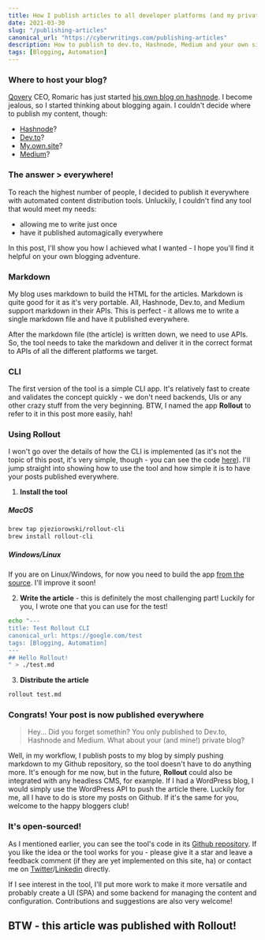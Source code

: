```yaml
---
title: How I publish articles to all developer platforms (and my private blog) in one shot
date: 2021-03-30
slug: "/publishing-articles"
canonical_url: "https://cyberwritings.com/publishing-articles"
description: How to publish to dev.to, Hashnode, Medium and your own site with a single click
tags: [Blogging, Automation]
---
```


### Where to host your blog?

[Qovery](https://www.qovery.com/) CEO, Romaric has just started [his own blog on hashnode](https://www.heapstack.sh/). I become jealous, so I started thinking about blogging again. I couldn't decide where to publish my content, though:

- [Hashnode](https://hashnode.com/)?
- [Dev.to](https://dev.to)?
- [My.own.site](https://cyberwritings.com)?
- [Medium](https://medium.com)?

### The answer > everywhere!

To reach the highest number of people, I decided to publish it everywhere with automated content distribution tools. Unluckily, I couldn't find any tool that would meet my needs:

- allowing me to write just once
- have it published automagically everywhere

In this post, I'll show you how I achieved what I wanted - I hope you'll find it helpful on your own blogging adventure.

### Markdown

My blog uses markdown to build the HTML for the articles. Markdown is quite good for it as it's very portable. All, Hashnode, Dev.to, and Medium support markdown in their APIs. This is perfect - it allows me to write a single markdown file and have it published everywhere.

After the markdown file (the article) is written down, we need to use APIs. So, the tool needs to take the markdown and deliver it in the correct format to APIs of all the different platforms we target.

### CLI

The first version of the tool is a simple CLI app. It's relatively fast to create and validates the concept quickly - we don't need backends, UIs or any other crazy stuff from the very beginning. BTW, I named the app **Rollout** to refer to it in this post more easily, hah!

### Using Rollout

I won't go over the details of how the CLI is implemented (as it's not the topic of this post, it's very simple, though - you can see the code [here](https://github.com/pjeziorowski/rollout)).
I'll jump straight into showing how to use the tool and how simple it is to have your posts published everywhere.

1. **Install the tool**

##### MacOS
```bash
brew tap pjeziorowski/rollout-cli
brew install rollout-cli
```

##### Windows/Linux
If you are on Linux/Windows, for now you need to build the app [from the source](https://github.com/pjeziorowski/rollout). I'll improve it soon!

2. **Write the article** - this is definitely the most challenging part! Luckily for you, I wrote one that you can use for the test!

```bash
echo "---
title: Test Rollout CLI
canonical_url: https://google.com/test
tags: [Blogging, Automation]
---  
## Hello Rollout!
" > ./test.md
```

3. **Distribute the article**

```bash
rollout test.md
```

### Congrats! Your post is now published everywhere

> Hey... Did you forget somethin? You only published to Dev.to, Hashnode and Medium. What about your (and mine!) private blog?

Well, in my workflow, I publish posts to my blog by simply pushing markdown to my Github repository, so the tool doesn't have to do anything more. It's enough for me now,
but in the future, **Rollout** could also be integrated with any headless CMS, for example. If I had a WordPress blog, I would simply use the WordPress API to push the article there. Luckily for me, all I have to do is store my posts on Github. If it's the same for you, welcome to the happy bloggers club!

### It's open-sourced!

As I mentioned earlier, you can see the tool's code in its [Github repository](https://github.com/pjeziorowski/rollout).
If you like the idea or the tool works for you - please give it a star and leave a feedback comment (if they are yet implemented on this site, ha) or contact me on [Twitter](https://twitter.com/pjeziorowski)/[Linkedin](https://www.linkedin.com/in/patrykjeziorowski/) directly.

If I see interest in the tool, I'll put more work to make it more versatile and probably create a UI (SPA) and some backend for managing the content and configuration. Contributions and suggestions are also very welcome!

## BTW - this article was published with Rollout!